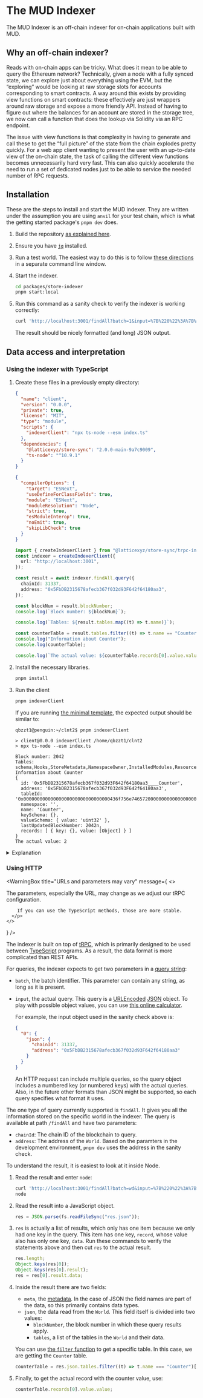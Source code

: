 
# The MUD Indexer

The MUD Indexer is an off-chain indexer for on-chain applications built with MUD.

## Why an off-chain indexer?

Reads with on-chain apps can be tricky.
What does it mean to be able to query the Ethereum network?
Technically, given a node with a fully synced state, we can explore just about everything using the EVM, but the “exploring” would be looking at raw storage slots for accounts corresponding to smart contracts.
A way around this exists by providing view functions on smart contracts: these effectively are just wrappers around raw storage and expose a more friendly API.
Instead of having to figure out where the balances for an account are stored in the storage tree, we now can call a function that does the lookup via Solidity via an RPC endpoint.

The issue with view functions is that complexity in having to generate and call these to get the “full picture” of the state from the chain explodes pretty quickly.
For a web app client wanting to present the user with an up-to-date view of the on-chain state, the task of calling the different view functions becomes unnecessarily hard very fast.
This can also quickly accelerate the need to run a set of dedicated nodes just to be able to service the needed number of RPC requests.

## Installation

These are the steps to install and start the MUD indexer.
They are written under the assumption you are using `anvil` for your test chain, which is what the getting started package's `pnpm dev` does.

1. Build the repository [as explained here](contribute#local-development-setup).

1. Ensure you have [`jq`](https://jqlang.github.io/jq/) installed.

1. Run a test world.
   The easiest way to do this is to follow [these directions](tutorials/minimal#getting-the-initial-version) in a separate command line window.

1. Start the indexer.

   ```sh
   cd packages/store-indexer
   pnpm start:local
   ```

1. Run this command as a sanity check to verify the indexer is working correctly:

   ```sh
   curl 'http://localhost:3001/findAll?batch=1&input=%7B%220%22%3A%7B%22json%22%3A%7B%22chainId%22%3A31337%2C%22address%22%3A%220x5FbDB2315678afecb367f032d93F642f64180aa3%22%7D%7D%7D' | jq
   ```

   The result should be nicely formatted (and long) JSON output.

## Data access and interpretation

### Using the indexer with TypeScript

1. Create these files in a previously empty directory:

   ```json filename="package.json" showLineNumbers copy
   {
     "name": "client",
     "version": "0.0.0",
     "private": true,
     "license": "MIT",
     "type": "module",
     "scripts": {
       "indexerClient": "npx ts-node --esm index.ts"
     },
     "dependencies": {
       "@latticexyz/store-sync": "2.0.0-main-9a7c9009",
       "ts-node": "^10.9.1"
     }
   }
   ```

   ```json filename="tsconfig.json" showLineNumbers copy
   {
     "compilerOptions": {
       "target": "ESNext",
       "useDefineForClassFields": true,
       "module": "ESNext",
       "moduleResolution": "Node",
       "strict": true,
       "esModuleInterop": true,
       "noEmit": true,
       "skipLibCheck": true
     }
   }
   ```

   ```ts filename="index.ts" showLineNumbers=4 copy
   import { createIndexerClient } from "@latticexyz/store-sync/trpc-indexer";
   const indexer = createIndexerClient({
     url: "http://localhost:3001",
   });

   const result = await indexer.findAll.query({
     chainId: 31337,
     address: "0x5FbDB2315678afecb367f032d93F642f64180aa3",
   });

   const blockNum = result.blockNumber;
   console.log(`Block number: ${blockNum}`);

   console.log(`Tables: ${result.tables.map((t) => t.name)}`);

   const counterTable = result.tables.filter((t) => t.name == "Counter")[0];
   console.log("Information about Counter");
   console.log(counterTable);

   console.log(`The actual value: ${counterTable.records[0].value.value}`);
   ```

1. Install the necessary libraries.

   ```sh copy
   pnpm install
   ```

1. Run the client

   ```sh copy
   pnpm indexerClient
   ```

   If you are running [the minimal template](/tutorials/minimal), the expected output should be similar to:

   ```
   qbzzt1@penguin:~/clnt2$ pnpm indexerClient

   > client@0.0.0 indexerClient /home/qbzzt1/clnt2
   > npx ts-node --esm index.ts

   Block number: 2042
   Tables: schema,Hooks,StoreMetadata,NamespaceOwner,InstalledModules,ResourceAccess,Systems,FunctionSelector,SystemHooks,SystemRegistry,ResourceType,Counter
   Information about Counter
   {
     id: '0x5FbDB2315678afecb367f032d93F642f64180aa3____Counter',
     address: '0x5FbDB2315678afecb367f032d93F642f64180aa3',
     tableId: '0x00000000000000000000000000000000436f756e746572000000000000000000',
     namespace: '',
     name: 'Counter',
     keySchema: {},
     valueSchema: { value: 'uint32' },
     lastUpdatedBlockNumber: 2042n,
     records: [ { key: {}, value: [Object] } ]
   }
   The actual value: 2
   ```

<details>
<summary>Explanation</summary>

```ts
import { createIndexerClient } from "@latticexyz/store-sync/trpc-indexer";
const indexer = createIndexerClient({
  url: "http://localhost:3001",
});
```

Create an indexer client. The URL, `http://localhost/3001`, is the one for the indexer you run on the local computer.
If the indexer is elsewhere, modify the URL as appropriate.

```ts
const result = await indexer.findAll.query({
  chainId: 31337,
  address: "0x5FbDB2315678afecb367f032d93F642f64180aa3",
});
```

Connect to the indexer.
The `chainId` value is for a sanity check, to ensure we are connecting to the correct indexer.
The `address` parameter is the address of the `World` contract whose information we are reading.
The same indexer can read from multiple `World` objects, as long as they are on the same blockchain.

```ts
const blockNum = result.blockNumber;
console.log(`Block number: ${blockNum}`);
```

The `result` has two fields:

- `blockNumber`, the data is correct as of that block (it could change later).
- `tables`, the tables of the `World` we are reading.

```ts
console.log(`Tables: ${result.tables.map((t) => t.name)}`);
```

Use [`map`](https://www.tutorialspoint.com/typescript/typescript_array_map.htm) to get the names of the tables.

```ts
const counterTable = result.tables.filter((t) => t.name == "Counter")[0];
```

Use [`filter`](https://www.tutorialspoint.com/typescript/typescript_array_filter.htm) to get the `Counter` table, assuming there is at least one.

```ts
console.log("Information about Counter");
console.log(counterTable);
```

Log the information we have about the table.
It contains these fields:

| Field                  | Meaning                                                                                       |
| ---------------------- | --------------------------------------------------------------------------------------------- |
| id                     | The table's ID, which encodes the `World` address, the name space, and the name of the table. |
| address                | The `World` address                                                                           |
| tableId                | The ASCII encoded name of the namespace and then table name                                   |
| namespace              | The namespace of the table                                                                    |
| name                   | The name of the table                                                                         |
| keySchema              | The schema for the key                                                                        |
| valueSchema            | The schema for the value                                                                      |
| lastUpdatedBlockNumber | The data is correct as of that block (it could change later)                                  |
| records                | The actual table data                                                                         |

```ts
console.log(`The actual value: ${counterTable.records[0].value.value}`);
```

The actual value in `Counter`, which is in the first (and only) record.
Every record has two fields:

- `key`
- `value`

Both `key` and `value` can have multiple fields inside them, one for each field in the appropriate schema.
In the case of `Counter` there is nothing in the `key`, but `value` has a single field, also called `value`.
So the counter value is `value.value` of the record.

</details>

### Using HTTP

<WarningBox
  title="URLs and parameters may vary"
  message={
    <>
      <p>
        The parameters, especially the URL, may change as we adjust our tRPC configuration.

        If you can use the TypeScript methods, those are more stable.
      </p>
    </>

}
/>

The indexer is built on top of [tRPC](https://trpc.io/), which is primarily designed to be used between [TypeScript](https://www.typescriptlang.org/) programs.
As a result, the data format is more complicated than REST APIs.

For queries, the indexer expects to get two parameters in a [query string](https://en.wikipedia.org/wiki/Query_string):

- `batch`, the batch identifier.
  This parameter can contain any string, as long as it is present.

- `input`, the actual query.
  This query is a [URLEncoded](https://en.wikipedia.org/wiki/Query_string#URL_encoding) [JSON](https://en.wikipedia.org/wiki/JSON) object.
  To play with possible object values, you can use [this online calculator](https://www.urlencoder.org/).

  For example, the input object used in the sanity check above is:

  ```json
  {
    "0": {
      "json": {
        "chainId": 31337,
        "address": "0x5FbDB2315678afecb367f032d93F642f64180aa3"
      }
    }
  }
  ```

  An HTTP request can include multiple queries, so the query object includes a numbered key (or numbered keys) with the actual queries.
  Also, in the future other formats than JSON might be supported, so each query specifies what format it uses.

The one type of query currently supported is `findAll`. It gives you all the information stored on the specific world in the indexer.
The query is available at path `/findAll` and have two parameters:

- `chainId`: The chain ID of the blockchain to query.
- `address`: The address of the `World`.
  Based on the paramters in the development environment, `pnpm dev` uses the address in the sanity check.

To understand the result, it is easiest to look at it inside Node.

1. Read the result and enter `node`:

   ```sh
   curl 'http://localhost:3001/findAll?batch=wd&input=%7B%220%22%3A%7B%22json%22%3A%7B%22chainId%22%3A31337%2C%22address%22%3A%220x5FbDB2315678afecb367f032d93F642f64180aa3%22%7D%7D%7D' > res.json
   node
   ```

1. Read the result into a JavaScript object.

   ```javascript
   res = JSON.parse(fs.readFileSync("res.json"));
   ```

1. `res` is actually a list of results, which only has one item because we only had one key in the query.
   This item has one key, `record`, whose value also has only one key, `data`.
   Run these commands to verify the statements above and then cut `res` to the actual result.

   ```javascript
   res.length;
   Object.keys(res[0]);
   Object.keys(res[0].result);
   res = res[0].result.data;
   ```

1. Inside the result there are two fields:

   - `meta`, the [metadata](https://en.wikipedia.org/wiki/Metadata).
     In the case of JSON the field names are part of the data, so this primarily contains data types.
   - `json`, the data read from the `World`.
     This field itself is divided into two values:
     - `blockNumber`, the block number in which these query results apply.
     - `tables`, a list of the tables in the `World` and their data.

   You can use [the `filter` function](https://www.w3schools.com/jsref/jsref_filter.asp) to get a specific table.
   In this case, we are getting the `Counter` table.

   ```javascript
   counterTable = res.json.tables.filter((t) => t.name === "Counter")[0];
   ```

1. Finally, to get the actual record with the counter value, use:

   ```javascript
   counterTable.records[0].value.value;
   ```
